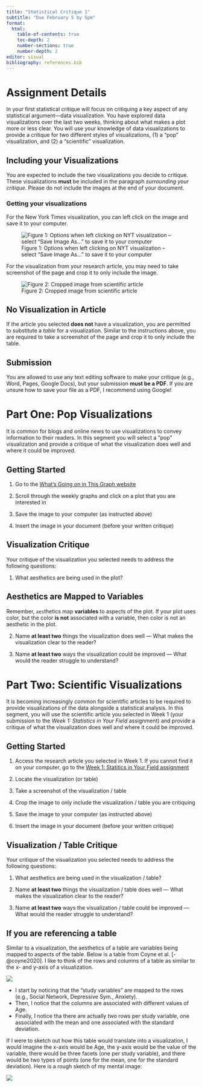 ```yaml
---
title: "Statistical Critique 1"
subtitle: "Due February 5 by 5pm"
format: 
  html:
    table-of-contents: true
    toc-depth: 2
    number-sections: true
    number-depth: 2
editor: visual
bibliography: references.bib
---
```


# Assignment Details

In your first statistical critique will focus on critiquing a key aspect of any statistical argument---data visualization. You have explored data visualizations over the last two weeks, thinking about what makes a plot more or less clear. You will use your knowledge of data visualizations to provide a critique for two different styles of visualizations, (1) a "pop" visualization, and (2) a "scientific" visualization.

## Including your Visualizations

You are expected to include the two visualizations you decide to critique. These visualizations **must** be included in the paragraph *surrounding your critique*. Please do not include the images at the end of your document.

### Getting your visualizations

For the New York Times visualization, you can left click on the image and save it to your computer.

![Figure 1: Options when left clicking on NYT visualization -- select "Save Image As..." to save it to your computer](images/save_nyt.png)

For the visualization from your research article, you may need to take screenshot of the page and crop it to only include the image.

![Figure 2: Cropped image from scientific article](images/placebo_crop.png)

::: callout-caution
# No Visualization in Article

If the article you selected **does not** have a visualization, you are permitted to substitute a *table* for a visualization. Similar to the instructions above, you are required to take a screenshot of the page and crop it to only include the table.
:::

## Submission

You are allowed to use any text editing software to make your critique (e.g., Word, Pages, Google Docs), but your submission **must be a PDF**. If you are unsure how to save your file as a PDF, I recommend using Google!

# Part One: Pop Visualizations

It is common for blogs and online news to use visualizations to convey information to their readers. In this segment you will select a "pop" visualization and provide a critique of what the visualization does well and where it could be improved.

## Getting Started

1.  Go to the [What's Going on in This Graph website](https://www.nytimes.com/column/whats-going-on-in-this-graph)

2.  Scroll through the weekly graphs and click on a plot that you are interested in

3.  Save the image to your computer (as instructed above)

4.  Insert the image in your document (before your written critique)

## Visualization Critique

Your critique of the visualization you selected needs to address the following questions:

1.  What aesthetics are being used in the plot?

::: callout-tip
# Aesthetics are Mapped to Variables

Remember, `aes`thetics map **variables** to aspects of the plot. If your plot uses color, but the color **is not** associated with a variable, then color is not an aesthetic in the plot.
:::

2.  Name **at least two** things the visualization does well --- What makes the visualization clear to the reader?

3.  Name **at least two** ways the visualization could be improved --- What would the reader struggle to understand?

# Part Two: Scientific Visualizations

It is becoming increasingly common for scientific articles to be required to provide visualizations of the data alongside a statistical analysis. In this segment, you will use the scientific article you selected in Week 1 (your submission to the *Week 1: Statistics in Your Field* assignment) and provide a critique of what the visualization does well and where it could be improved.

## Getting Started

1.  Access the research article you selected in Week 1. If you cannot find it on your computer, go to the [Week 1: Statitics in Your Field assignment](https://canvas.calpoly.edu/)

2.  Locate the visualization (or table)

3.  Take a screenshot of the visualization / table

4.  Crop the image to only include the visualization / table you are critiquing

5.  Save the image to your computer (as instructed above)

6.  Insert the image in your document (before your written critique)

## Visualization / Table Critique

Your critique of the visualization you selected needs to address the following questions:

1.  What aesthetics are being used in the visualization / table?

2.  Name **at least two** things the visualization / table does well --- What makes the visualization clear to the reader?

3.  Name **at least two** ways the visualization / table could be improved --- What would the reader struggle to understand?

::: callout-tip
# If you are referencing a table

Similar to a visualization, the aesthetics of a table are variables being mapped to aspects of the table. Below is a table from Coyne et al. [-@coyne2020]. I like to think of the rows and columns of a table as similar to the x- and y-axis of a visualization. 

![](images/table-example.png){fig-alt="An image of a table from a scientific journal."}

- I start by noticing that the "study variables" are mapped to the rows (e.g., Social Network, Depressive Sym., Anxiety). 
- Then, I notice that the columns are associated with different values of Age. 
- Finally, I notice tha there are actually *two* rows per study variable, one associated with the mean and one associated with the standard deviation. 

If I were to sketch out how this table would translate into a visualization, I would imagine the x-axis would be Age, the y-axis would be the value of the variable, there would be three facets (one per study variable), and there would be two types of points (one for the mean, one for the standard deviation). Here is a rough sketch of my mental image:

![](images/table-to-plot.jpg){fig-alt="A drawing of how I would convert the table into a visualization. There are two plots, one with a title 'Social Network' and one with a title 'Anxiety', representing two of the variables the study researched. Each plot has an x-axis with different values of age (ranging from 13 to 20), and a y-axis ranging from 0 to 5. For each age, there are two points plotted. One point is plotted as a red triangle, representing the mean value for a specific age. A second point is plotted as a green circle, representing the standard devation for a specific age."}
:::
